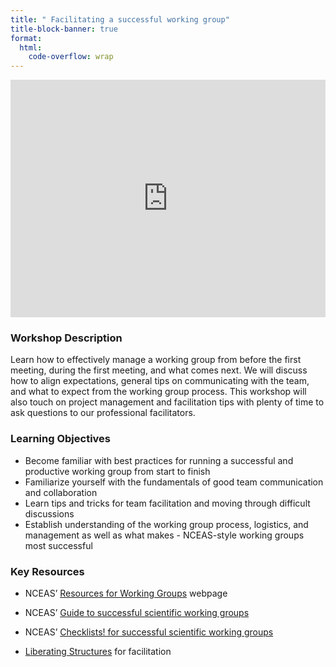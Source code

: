 ```yaml
---
title: " Facilitating a successful working group"
title-block-banner: true
format:
  html:
    code-overflow: wrap
---
```




<div style="display: flex; justify-content: center;"> 
<iframe width="560" height="380" src="https://docs.google.com/presentation/d/1VCRV2htljOrSUkW3Fvjl2rwkm-TNR-9LRn-tS2_2CGY/preview?" frameborder="0" allowfullscreen></iframe>
</div> 

### Workshop Description {.unnumbered}

Learn how to effectively manage a working group from before the first meeting, during the first meeting, and what comes next. We will discuss how to align expectations, general tips on communicating with the team, and what to expect from the working group process. This workshop will also touch on project management and facilitation tips with plenty of time to ask questions to our professional facilitators.

### Learning Objectives {.unnumbered}

-   Become familiar with best practices for running a successful and productive working group from start to finish
-   Familiarize yourself with the fundamentals of good team communication and collaboration
-   Learn tips and tricks for team facilitation and moving through difficult discussions
-   Establish understanding of the working group process, logistics, and management as well as what makes - NCEAS-style working groups most successful

### Key Resources {.unnumbered}

-   NCEAS’ [Resources for Working Groups](https://www.nceas.ucsb.edu/working-group-resources) webpage

-   NCEAS’ [Guide to successful scientific working groups](https://docs.google.com/document/d/1HupL2BNiew-L3LdqOFSD85_qpMdPB7I_zXeXly0tuPY/edit)

-   NCEAS’ [Checklists! for successful scientific working groups](https://docs.google.com/document/d/1HupL2BNiew-L3LdqOFSD85_qpMdPB7I_zXeXly0tuPY/edit)

-   [Liberating Structures](https://www.liberatingstructures.com/ls-menu) for facilitation 
